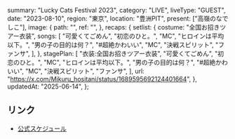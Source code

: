   summary: "Lucky Cats Festival 2023",
  category: "LIVE",
  liveType: "GUEST",
  date: "2023-08-10",
  region: "東京",
  location: "豊洲PIT",
  present: ["高嶺のなでしこ"],
  image: {
    path: "",
    ref: "",
  },
  recaps: {
    setlist: {
      costume: "全国お招きツアー衣装",
      songs: [
        "可愛くてごめん",
        "初恋のひと。",
        "MC",
        "ヒロインは平均以下。",
        "男の子の目的は何？",
        "#超絶かわいい",
        "MC",
        "決戦スピリット",
        "ファンサ",
      ],
    },
    stagePlan: [
      "衣装:全国お招きツアー衣装",
      "可愛くてごめん",
      "初恋のひと。",
      "MC",
      "ヒロインは平均以下。",
      "男の子の目的は何？",
      "#超絶かわいい",
      "MC",
      "決戦スピリット",
      "ファンサ",
    ],
    url: "https://x.com/Mikuru_hositani/status/1689595692124401664",
  },
  updatedAt: "2025-06-14",
};

## リンク

- [公式スケジュール](https://takanenonadeshiko.jp/?p=1184)
